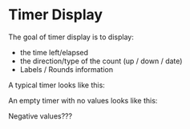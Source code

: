 

<Meta of={TimerDisplayStories} />

# Timer Display

The goal of timer display is to display:

- the time left/elapsed
- the direction/type of the count  (up / down / date)
- Labels / Rounds information

A typical timer looks like this:

<Canvas of={TimerDisplayStories.Primary} />

An empty timer with no values looks like this:

<Canvas of={TimerDisplayStories.Empty} />

Negative values???

<Canvas of={TimerDisplayStories.Negative} />